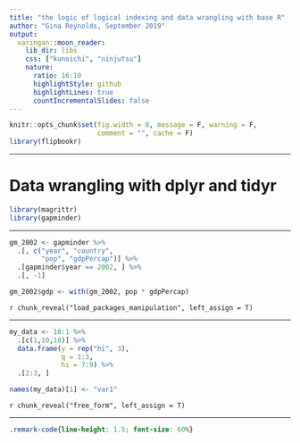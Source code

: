 ```yaml
---
title: "the logic of logical indexing and data wrangling with base R"
author: "Gina Reynolds, September 2019"
output:
  xaringan::moon_reader:
    lib_dir: libs
    css: ["kunoichi", "ninjutsu"]
    nature:
      ratio: 16:10
      highlightStyle: github
      highlightLines: true
      countIncrementalSlides: false
---
```



```r
knitr::opts_chunk$set(fig.width = 8, message = F, warning = F, 
                      comment = "", cache = F)
library(flipbookr)
```


---

# Data wrangling with dplyr and tidyr


```r
library(magrittr)
library(gapminder)
```


---

```r
gm_2002 <- gapminder %>% 
  .[, c("year", "country", 
        "pop", "gdpPercap")] %>% 
  .[gapminder$year == 2002, ] %>% 
  .[, -1]

gm_2002$gdp <- with(gm_2002, pop * gdpPercap)
```

`r chunk_reveal("load_packages_manipulation", left_assign = T)`

---


```r
my_data <- 18:1 %>% 
  .[c(1,10,18)] %>% 
  data.frame(y = rep("hi", 3),
             q = 1:3,
             hi = 7:9) %>% 
  .[2:3, ]

names(my_data)[1] <- "var1"
```

`r chunk_reveal("free_form", left_assign = T)`

---

```css
.remark-code{line-height: 1.5; font-size: 60%}
```


